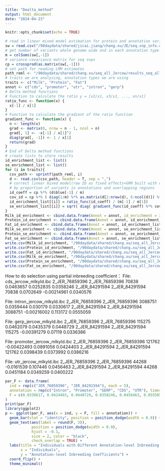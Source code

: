 ```yaml
---
title: "Dealta_method"
output: html_document
date: "2024-04-23"
---
```


```r
knitr::opts_chunk$set(echo = TRUE)
```

```r
# read in linear mixed model estimation for protein and annotation variants info
sw = read.csv("/90daydata/shared/jicai.jiang/chang.xu/JE/seq.snp_info.csv")
# get number of variants whole genome wide and in each annotation type
m = colSums(sw[,-1])
# variance-covariance matrix for seq snps
cp = crossprod(as.matrix(sw[,-1]))
# set path for reading LMM estimates 
path_reml <- "/90daydata/shared/chang.xu/seq_all_Jercow/results_seq_all_Jercow/%s_reml.reml.blue.csv"
# traits we are analysing, annotation types we are using
traits <- c("Milk", "Protein", "Fat")
annot <- c("cds", "promoter", "utr", "intron", "gerp")
# Delta method functions
# Function to calculate the ratio y = [x2/x1, x3/x1, ..., xn/x1]
ratio_func <- function(x) {
  x[-1] / x[1]
}
# Function to calculate the gradient of the ratio function
gradient_func <- function(x) {
  n <- length(x)
  grad <- matrix(0, nrow = n - 1, ncol = n)
  grad[, 1] <- -x[-1] / x[1]^2
  diag(grad[, -1]) <- 1 / x[1]
  return(grad)
}
# End of Delta method functions
# create lists to store results
id_enrichment_list <- list()
se_enrichment_list <- list()
for (i in traits){
  csv_path <- sprintf(path_reml, i)
  d <- read.csv(csv_path, header = T, sep = ",")
  # correct linear mixed model(raw ID as fixed effects+GRM built with chip data) estimates
  # by proportion of variants in annotations and overlapping regions
  id_coeff = cp %*% (d$blue[-1] / m)
  cov_id = cp %*% ( diag(1/m) %*% as.matrix(d[2:nrow(d), 6:ncol(d)]) %*% diag(1/m) ) %*% t(cp)
  id_enrichment_list[[i]] = ratio_func(id_coeff) / (m[-1] / m[1])
  se_enrichment_list[[i]] = sqrt( diag( gradient_func(id_coeff) %*% cov_id %*%t(gradient_func(id_coeff)) ) ) / (m[-1] / m[1])
}
Milk_id_enrichment <- cbind.data.frame(Annot = annot, id_enrichment = id_enrichment_list[[1]])
Protein_id_enrichment <- cbind.data.frame(Annot = annot, id_enrichment_list[[2]])
Fat_id_enrichment <- cbind.data.frame(Annot = annot, id_enrichment_list[[3]])
Milk_se_enrichment <- cbind.data.frame(Annot = annot, se_enrichment_list[[1]])
Protein_se_enrichment <- cbind.data.frame(Annot = annot, se_enrichment_list[[2]])
Fat_se_enrichment <- cbind.data.frame(Annot = annot, se_enrichment_list[[3]])
write.csv(Milk_id_enrichment, "/90daydata/shared/chang.xu/seq_all_Jercow/results_seq_all_Jercow/Milk_id_enrichment.csv", row.names = F, quote = F)
write.csv(Protein_id_enrichment, "/90daydata/shared/chang.xu/seq_all_Jercow/results_seq_all_Jercow/Protein_id_enrichment.csv", row.names = F, quote = F)
write.csv(Fat_id_enrichment, "/90daydata/shared/chang.xu/seq_all_Jercow/results_seq_all_Jercow/Fat_id_enrichment.csv", row.names = F, quote = F)
write.csv(Milk_se_enrichment, "/90daydata/shared/chang.xu/seq_all_Jercow/results_seq_all_Jercow/Milk_se_enrichment.csv", row.names = F, quote = F)
write.csv(Protein_se_enrichment, "/90daydata/shared/chang.xu/seq_all_Jercow/results_seq_all_Jercow/Protein_se_enrichment.csv", row.names = F, quote = F)
write.csv(Fat_se_enrichment, "/90daydata/shared/chang.xu/seq_all_Jercow/results_seq_all_Jercow/Fat_se_enrichment.csv", row.names = F, quote = F)
```
How to do selection using partial inbreeding coefficient：
File: cds_jercow_mlkyld.ibc
2_JER_76859396  2_JER_76859396  70838   0.0463657       0.0252835       0.0358246
2_JER_84291594  2_JER_84291594  70838   0.0702649       -0.00214961     0.0340576

File: intron_jercow_mlkyld.ibc
2_JER_76859396  2_JER_76859396  3088751 0.0359444       0.030179        0.0330617
2_JER_84291594  2_JER_84291594  3088751 -0.00216002     0.113172        0.0555059

File: gerp_jercow_mlkyld.ibc
2_JER_76859396  2_JER_76859396  115275  0.0462079       0.0435379       0.0448729
2_JER_84291594  2_JER_84291594  115275  -0.00391279     0.07119 0.0336386

File: promoter_jercow_mlkyld.ibc
2_JER_76859396  2_JER_76859396  121762  -0.00422493     0.0891056       0.0424403
2_JER_84291594  2_JER_84291594  121762  0.0398439       0.0373992       0.0386216

File: utr_jercow_mlkyld.ibc
2_JER_76859396  2_JER_76859396  44268   -0.0161539      0.107446        0.0456463
2_JER_84291594  2_JER_84291594  44268   0.0451184       0.0349259       0.0400222
```r
par_F <- data.frame(
  ind = rep(c("JER_76859396", "JER_84291594"), each = 5),
  annotation = rep(c("Intron", "Promoter", "GERP", "CDS", "UTR"), times = 2),
  F = c(0.0330617, 0.0424403, 0.0448729, 0.0358246, 0.0456463, 0.0555059, 0.0386216, 0.0336386, 0.0340576, 0.0400222)
)
print(par_F)
library(ggplot2)
p <- ggplot(par_F, aes(x = ind, y = F, fill = annotation)) +
  geom_bar(stat = "identity", position = position_dodge(width = 0.9)) +
  geom_text(aes(label = round(F, 3)),
            position = position_dodge(width = 0.9),
            hjust = -0.1, 
            size = 2, color = "black",
            check_overlap = TRUE) +
  labs(title = "Individuals with Different Annotation-level Inbreeding Coefficients",
       x = "Individuals",
       y = "Annotation-level Inbreeding Coefficients") +
  coord_flip() +
  theme_minimal()
```
